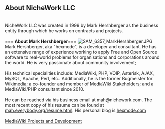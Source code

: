 ==<strong>  About NicheWork LLC </strong>==
<br>
NicheWork LLC was created in 1999 by Mark Hershberger as the business entity through which he works on contracts and projects.
<br>
<br>
===<strong>  About Mark Hershberger</strong>===
[[File:SAM_6357_MarkHershberger.JPG]]
<br>
Mark Hershberger, aka "hexmode", is a developer and consultant. He has an extensive range of experience working to apply Free and Open Source software to real-world problems for organisations and corporations around the world. He is very passionate about community involvement; 
<br>
<br>
His technical specialities include: MediaWiki, PHP, VOIP, Asterisk, AJAX, MySQL, Apache, Perl, etc.. Additionally, he is the  former Bugmeister for Wikimedia;  a co-founder and member of MediaWiki Stakeholders; and a MediaWiki/PHP consultant since 2010. <br>
<br>
He can be reached via his business email at mah@nichework.com. The most recent copy of his resume can be found at [http://mah.everybody.org/resume.html mah.everybody.org/resume.html]. His personal blog is [https://hexmode.com/ hexmode.com]
<br>
<br>
[[MediaWiki Projects and Development]]
